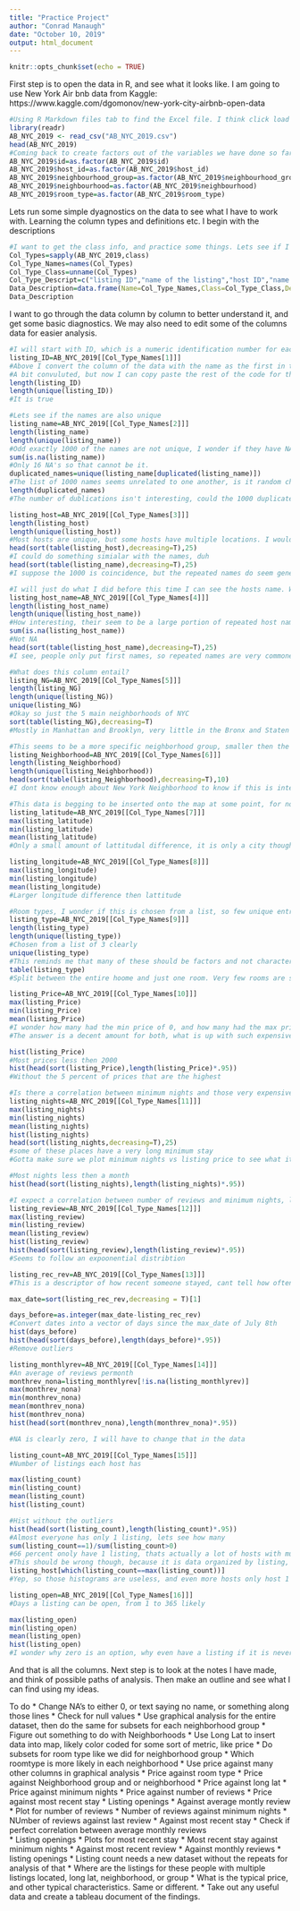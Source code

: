```yaml
---
title: "Practice Project"
author: "Conrad Manaugh"
date: "October 10, 2019"
output: html_document
---
```


```r
knitr::opts_chunk$set(echo = TRUE)
```

First step is to open the data in R, and see what it looks like. I am going to use New York Air bnb data from Kaggle: https://www.kaggle.com/dgomonov/new-york-city-airbnb-open-data
```r
#Using R Markdown files tab to find the Excel file. I think click load dataset and copy the prerendered code. This mkaes finding the absolute file location easy.
library(readr)
AB_NYC_2019 <- read_csv("AB_NYC_2019.csv")
head(AB_NYC_2019)
#Coming back to create factors out of the variables we have done so far that need it
AB_NYC_2019$id=as.factor(AB_NYC_2019$id)
AB_NYC_2019$host_id=as.factor(AB_NYC_2019$host_id)
AB_NYC_2019$neighbourhood_group=as.factor(AB_NYC_2019$neighbourhood_group)
AB_NYC_2019$neighbourhood=as.factor(AB_NYC_2019$neighbourhood)
AB_NYC_2019$room_type=as.factor(AB_NYC_2019$room_type)

```
Lets run some simple dyagnostics on the data to see what I have to work with. Learning the column types and definitions etc.
I begin with the descriptions
```r
#I want to get the class info, and practice some things. Lets see if I can make it available in a data frame, which I think looks particurily nice. I get the descriptions from the website where I got the data. The plan is a data set with colname, col class, and col description.
Col_Types=sapply(AB_NYC_2019,class)
Col_Type_Names=names(Col_Types)
Col_Type_Class=unname(Col_Types)
Col_Type_Descript=c("listing ID","name of the listing","host ID","name of the host","location","area","latitude coordinates","longitude coordinates","listing space type","price in dollars","amount of nights minimum","number of reviews","latest review","number of reviews per month","amount of listing per host","number of days when listing is available for bookingt")
Data_Description=data.frame(Name=Col_Type_Names,Class=Col_Type_Class,Description=Col_Type_Descript)
Data_Description
```
I want to go through the data column by column to better understand it, and get some basic diagnostics. We may also need to edit some of the columns data for easier analysis.
```r
#I will start with ID, which is a numeric identification number for each housing unit. We should have an equal number of id's as we do observations, as this is a dataset of housing units for Air Bnb.
listing_ID=AB_NYC_2019[[Col_Type_Names[1]]]
#Above I convert the column of the data with the name as the first in the Column names to a vector
#A bit convuluted, but now I can copy paste the rest of the code for the other columns
length(listing_ID)
length(unique(listing_ID))
#It is true
```

```r
#Lets see if the names are also unique
listing_name=AB_NYC_2019[[Col_Type_Names[2]]]
length(listing_name)
length(unique(listing_name))
#Odd exactly 1000 of the names are not unique, I wonder if they have NA values or something like that. Lets dig deeper. It is odd that it is exactly 1000.
sum(is.na(listing_name))
#Only 16 NA's so that cannot be it.
duplicated_names=unique(listing_name[duplicated(listing_name)]) 
#The list of 1000 names seems unrelated to one another, is it random chance they are just 1000 exatly? I will keep a duplicate vector to see if I can find a reason in the other columns. Perhaps the houses have the same owners as their duplicates, and or the same locations. 1000 specifically though is strange.
length(duplicated_names)
#The number of dublications isn't interesting, could the 1000 duplicates be just random chance?
```

```r
listing_host=AB_NYC_2019[[Col_Type_Names[3]]]
length(listing_host)
length(unique(listing_host))
#Most hosts are unique, but some hosts have multiple locations. I would like to know the hosts with the most locations, setting this up in a dataframe isn't difficult, but I will look to see if someone has made a function for this before making my own.
head(sort(table(listing_host),decreasing=T),25)
#I could do something simialar with the names, duh
head(sort(table(listing_name),decreasing=T),25)
#I suppose the 1000 is coincidence, but the repeated names do seem generic.
```
```r
#I will just do what I did before this time I can see the hosts name. We may have hosts with the same name.
listing_host_name=AB_NYC_2019[[Col_Type_Names[4]]]
length(listing_host_name)
length(unique(listing_host_name))
#How interesting, their seem to be a large portion of repeated host names. Are they NA, or do hosts have multiple ids, or do people truly share names that often?
sum(is.na(listing_host_name))
#Not NA
head(sort(table(listing_host_name),decreasing=T),25)
#I see, people only put first names, so repeated names are very commone.
```
```r
#What does this column entail?
listing_NG=AB_NYC_2019[[Col_Type_Names[5]]]
length(listing_NG)
length(unique(listing_NG))
unique(listing_NG)
#Okay so just the 5 main neighborhoods of NYC
sort(table(listing_NG),decreasing=T)
#Mostly in Manhattan and Brooklyn, very little in the Bronx and Staten Island.
```
```r
#This seems to be a more specific neighborhood group, smaller then the main 5
listing_Neighborhood=AB_NYC_2019[[Col_Type_Names[6]]]
length(listing_Neighborhood)
length(unique(listing_Neighborhood))
head(sort(table(listing_Neighborhood),decreasing=T),10)
#I dont know enough about New York Neighborhood to know if this is interesting. About 200 Neighborhood though.
```

```r
#This data is begging to be inserted onto the map at some point, for now I will just look at the range and mean.
listing_latitude=AB_NYC_2019[[Col_Type_Names[7]]]
max(listing_latitude)
min(listing_latitude)
mean(listing_latitude)
#Only a small amount of lattitudal difference, it is only a city though so expected.
```
```r
listing_longitude=AB_NYC_2019[[Col_Type_Names[8]]]
max(listing_longitude)
min(listing_longitude)
mean(listing_longitude)
#Larger longitude difference then lattitude
```
```r
#Room types, I wonder if this is chosen from a list, so few unique entries, or if it is writing by the host.
listing_type=AB_NYC_2019[[Col_Type_Names[9]]]
length(listing_type)
length(unique(listing_type))
#Chosen from a list of 3 clearly
unique(listing_type)
#This reminds me that many of these should be factors and not characters or numerics, I will go back into the table and change that.
table(listing_type)
#Split between the entire hoome and just one room. Very few rooms are shared rooms.
```


```r
listing_Price=AB_NYC_2019[[Col_Type_Names[10]]]
max(listing_Price)
min(listing_Price)
mean(listing_Price)
#I wonder how many had the min price of 0, and how many had the max price of 1000.
#The answer is a decent amount for both, what is up with such expensive prices, and free sometimes.

hist(listing_Price)
#Most prices less then 2000
hist(head(sort(listing_Price),length(listing_Price)*.95))
#Without the 5 percent of prices that are the highest
```

```r
#Is there a correlation between minimum nights and those very expensive listings
listing_nights=AB_NYC_2019[[Col_Type_Names[11]]]
max(listing_nights)
min(listing_nights)
mean(listing_nights)
hist(listing_nights)
head(sort(listing_nights,decreasing=T),25)
#some of these places have a very long minimum stay
#Gotta make sure we plot minimum nights vs listing price to see what it looks like.

#Most nights less then a month 
hist(head(sort(listing_nights),length(listing_nights)*.95))
```



```r
#I expect a correlation between number of reviews and minimum nights, less minimum nights means more people can stay and give reviews
listing_review=AB_NYC_2019[[Col_Type_Names[12]]]
max(listing_review)
min(listing_review)
mean(listing_review)
hist(listing_review)
hist(head(sort(listing_review),length(listing_review)*.95))
#Seems to follow an expoonential distribtion
```

```r
listing_rec_rev=AB_NYC_2019[[Col_Type_Names[13]]]
#This is a descriptor of how recent someone stayed, cant tell how often reviews occur though, so its only approximate.

max_date=sort(listing_rec_rev,decreasing = T)[1]

days_before=as.integer(max_date-listing_rec_rev)
#Convert dates into a vector of days since the max_date of July 8th
hist(days_before)
hist(head(sort(days_before),length(days_before)*.95))
#Remove outliers

```
```r
listing_monthlyrev=AB_NYC_2019[[Col_Type_Names[14]]]
#An average of reviews permonth
monthrev_nona=listing_monthlyrev[!is.na(listing_monthlyrev)]
max(monthrev_nona)
min(monthrev_nona)
mean(monthrev_nona)
hist(monthrev_nona)
hist(head(sort(monthrev_nona),length(monthrev_nona)*.95))

#NA is clearly zero, I will have to change that in the data
```
```r
listing_count=AB_NYC_2019[[Col_Type_Names[15]]]
#Number of listings each host has

max(listing_count)
min(listing_count)
mean(listing_count)
hist(listing_count)

#Hist without the outliers
hist(head(sort(listing_count),length(listing_count)*.95))
#Almost everyone has only 1 listing, lets see how many
sum(listing_count==1)/sum(listing_count>0)
#66 percent onoly have 1 listing, thats actually a lot of hosts with multiple listings.
#This should be wrong though, because it is data organized by listing, not host. So each host with multiple listing has that number of listings listed multiple times. I think the easiert way to fix this would be SQL, which will give me an oppurtunity to use SQL again. I will try to prove that now
listing_host[which(listing_count==max(listing_count))]
#Yep, so those histograms are useless, and even more hosts only host 1 location, compared to 66 percent
```


```r

listing_open=AB_NYC_2019[[Col_Type_Names[16]]]
#Days a listing can be open, from 1 to 365 likely

max(listing_open)
min(listing_open)
mean(listing_open)
hist(listing_open)
#I wonder why zero is an option, why even have a listing if it is never open.
```


And that is all the columns. Next step is to look at the notes I have made, and think of possible paths of analysis. Then make an outline and see what I can find using my ideas.


To do
*  Change NA's to either 0, or text saying no name, or something along those lines
*  Check for null values
*  Use graphical analysis for the entire dataset, then do the same for subsets for each neighborhood group
*  Figure out something to do with Neighborhoods
*  Use Long Lat to insert data into map, likely color coded for some sort of metric, like price
*  Do subsets for room type like we did for neighborhood group
*  Which roomtype is more likely in each neighborhood
*  Use price against many other columns in graphical analysis
    *  Price against room type
    *  Price against Neighborhood group and or neighborhood
    *  Price against long lat
    *  Price against minimum nights
    *  Price against number of reviews
    *  Price against most recent stay
    *  Listing openings
    *  Against average montly review
*  Plot for number of reviews
    *  Number of reviews against minimum nights
    *  NUmber of reviews against last review
    *  Against most recent stay
    *  Check if perfect correlation between average monthly reviews\
    *  Listing openings
*  Plots for most recent stay
    *  Most recent stay against minimum nights
    *  Against most recent review
    *  Against monthly reviews
    *  listing openings
*  Listing count needs a new dataset without the repeats for analysis of that 
    *  Where are the listings for these people with multiple listings located, long lat, neighborhood, or group
    *  What is the typical price, and other typical characteristics. Same or different.
*  Take out any useful data and create a tableau document of the findings.
    
